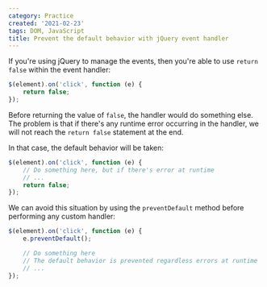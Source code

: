 ```yaml
---
category: Practice
created: '2021-02-23'
tags: DOM, JavaScript
title: Prevent the default behavior with jQuery event handler
---
```


If you're using jQuery to manage the events, then you're able to use `return false` within the event handler:

```js
$(element).on('click', function (e) {
    return false;
});
```

Before returning the value of `false`, the handler would do something else. The problem is that if there's any runtime error occurring in the handler, we will not reach the `return false` statement at the end.

In that case, the default behavior will be taken:

```js
$(element).on('click', function (e) {
    // Do something here, but if there's error at runtime
    // ...
    return false;
});
```

We can avoid this situation by using the `preventDefault` method before performing any custom handler:

```js
$(element).on('click', function (e) {
    e.preventDefault();

    // Do something here
    // The default behavior is prevented regardless errors at runtime
    // ...
});
```

